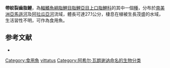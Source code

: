 {{Speciesbox
| status = NE
| status_system = IUCN3.1
| image = Schizodon vittatus.jpg
| genus = Schizodon
| species = vittatus
| authority = [[Achille_Valenciennes|Valenciennes]], 1850
| synonyms = *''Piabuca vittata''<br /><small>Valenciennes, 1850</small>
}}
'''帶紋裂齒脂鯉'''，為[[輻鰭魚綱|輻鰭魚綱]][[脂鯉目|脂鯉目]][[脂鯉亞目|脂鯉亞目]][[上口脂鯉科|上口脂鯉科]]的其中一個[[種|種]]，分布於[[南美洲|南美洲]][[亞馬遜河|亞馬遜河]]及[[阿拉瓜亞河|阿拉瓜亞河]]流域，體長可達27.1公分，棲息在植被生長茂盛的水域，生活習性不明，可作為食用魚。

==参考文献==
{{refbegin}}
*{{FishBase_species|genus=Schizodon|species=vittatus|year=2013|month=9}}
{{refend}}
{{Taxonbar|from=Q6414411}}

[[Category:食用魚|Category:食用魚]]
[[Category:裂齒脂鯉屬|vittatus]]
[[Category:阿希尔·瓦朗谢讷命名的生物分类|Category:阿希尔·瓦朗谢讷命名的生物分类]]


{{魚類小作品}}